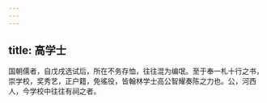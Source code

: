 ```yaml
---
---
---
```

title: 高学士
---




国朝儒者，自戊戌选试后，所在不务存恤，往往混为编氓。至于奉一札十行之书，崇学校，奖秀艺，正户籍，免徭役，皆翰林学士高公智耀奏陈之力也。公，河西人，今学校中往往有祠之者。